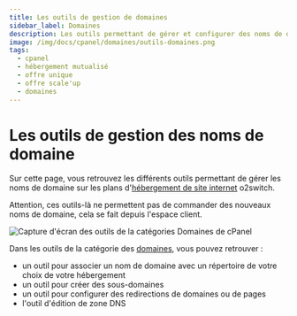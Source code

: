 ```yaml
---
title: Les outils de gestion de domaines
sidebar_label: Domaines
description: Les outils permettant de gérer et configurer des noms de domaine sur les hébergements web o2switch
image: /img/docs/cpanel/domaines/outils-domaines.png
tags:
  - cpanel
  - hébergement mutualisé
  - offre unique
  - offre scale'up
  - domaines
---
```


# Les outils de gestion des noms de domaine

Sur cette page, vous retrouvez les différents outils permettant de gérer les noms de domaine sur les plans
d'[hébergement de site internet](https://www.o2switch.fr/hebergement-illimite/) o2switch.

Attention, ces outils-là ne permettent pas de commander des nouveaux noms de domaine, cela se fait depuis
l'espace client.

<Image
    src="/img/docs/cpanel/domaines/outils-domaines.png"
    alt="Capture d'écran des outils de la catégories Domaines de cPanel"
    caption="Capture d'écran de la rubrique des noms de domaine dans l'interface technique"
    title="Les outils de gestions des domaines" />

Dans les outils de la catégorie des [domaines](https://clients.o2switch.fr/domaine/prix-domaines), vous pouvez retrouver :
  * un outil pour associer un nom de domaine avec un répertoire de votre choix de votre hébergement
  * un outil pour créer des sous-domaines
  * un outil pour configurer des redirections de domaines ou de pages
  * l'outil d'édition de zone DNS

<ToolCard tool="domains" />

<ToolCard tool="subdomains" />

<ToolCard tool="zone_editor" />

<ToolCard tool="redirects" />
